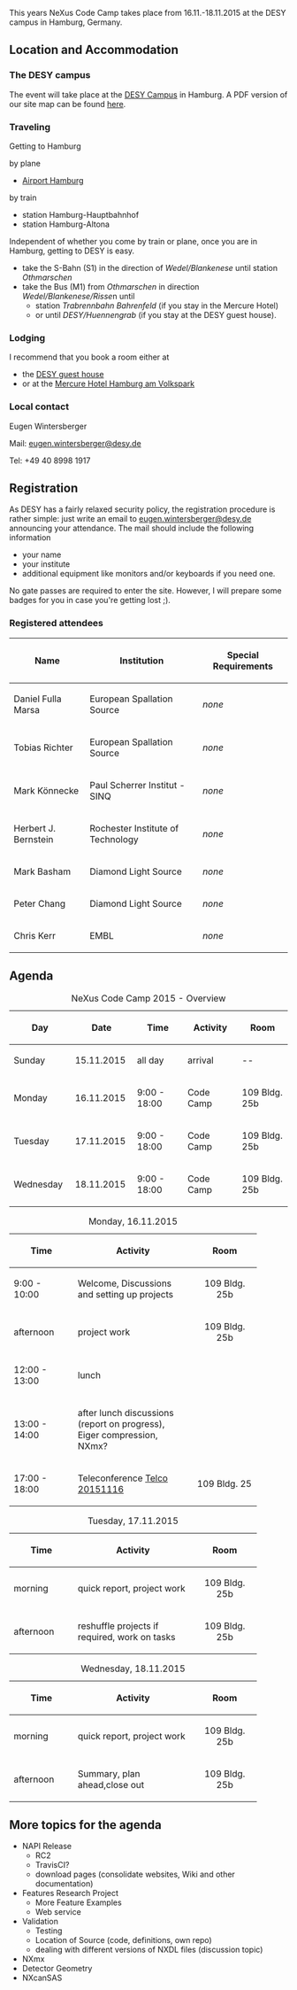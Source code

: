 This years NeXus Code Camp takes place from 16.11.-18.11.2015 at the DESY campus in Hamburg, Germany. 

== Location and Accommodation ==

=== The DESY campus ===

The event will take place at the [https://www.openstreetmap.org/#map=17/53.57749/9.87851 DESY Campus] in Hamburg. A PDF version  
of our site map can be found [[:File:NexusCodeCamp2015_map.pdf|here]].

=== Traveling === 

Getting to Hamburg

by plane
* [https://www.hamburg-airport.de/en/ Airport Hamburg] 

by train 
* station Hamburg-Hauptbahnhof
* station Hamburg-Altona

Independent of whether you come by train or plane, once you are in Hamburg, getting to DESY is 
easy. 

* take the S-Bahn (S1) in the direction of ''Wedel/Blankenese'' until station ''Othmarschen''
* take the Bus (M1) from ''Othmarschen'' in direction ''Wedel/Blankenese/Risse''n until 
** station ''Trabrennbahn Bahrenfeld'' (if you stay in the Mercure Hotel) 
** or until ''DESY/Huennengrab'' (if you stay at the DESY guest house).

=== Lodging ===

I recommend that you book a room either at

* the [http://guest-services.desy.de/hostel_in_hamburg/index_eng.html DESY guest house]
* or at the [http://www.accorhotels.com/gb/hotel-1659-mercure-hotel-hamburg-am-volkspark-ex-novotel-hamburg-arena/index.shtml Mercure Hotel Hamburg am Volkspark]

=== Local contact ===

Eugen Wintersberger

Mail: [mailto:eugen.wintersberger@desy.de eugen.wintersberger@desy.de]

Tel: +49 40 8998 1917

== Registration ==

As DESY has a fairly relaxed security policy, the registration procedure is rather simple: just write an email to 
[mailto:eugen.wintersberger@desy.de eugen.wintersberger@desy.de] announcing your attendance. 
The mail should include the following information

* your name
* your institute 
* additional equipment like monitors and/or keyboards if you need one. 

No gate passes are required to enter the site. However, I will prepare some badges for you in case you're getting lost ;).

=== Registered attendees ===

{| class="wikitable"
|-
! Name
! Institution
! Special Requirements
|-
| Daniel Fulla Marsa
| European Spallation Source
| ''none''
|-
| Tobias Richter
| European Spallation Source
| ''none''
|-
| Mark Könnecke
| Paul Scherrer Institut - SINQ
| ''none''
|-
| Herbert J. Bernstein
| Rochester Institute of Technology
| ''none''
|-
| Mark Basham
| Diamond Light Source
| ''none''
|-
| Peter Chang
| Diamond Light Source
| ''none''
|-
| Chris Kerr
| EMBL
| ''none''
|}

== Agenda ==
{| style="text-align:center;"
|+ NeXus Code Camp 2015 - Overview 
! style="width:100px" | Day 
! style="width:100px" | Date 
! style="width:100px" | Time
! style="width:100px" | Activity 
! style="width:100px" | Room
|- 
| style="text-align:left;" | Sunday
| 15.11.2015
| all day
| arrival
| -- 

|- 
| style="text-align:left;" | Monday 
| 16.11.2015 
| 9:00 - 18:00 
| Code Camp 
| 109 Bldg. 25b

|- 
| style="text-align:left;" | Tuesday
| 17.11.2015 
| 9:00 - 18:00 
| Code Camp
| 109 Bldg. 25b

|- 
| style="text-align:left;" | Wednesday 
| 18.11.2015
| 9:00 - 18:00 
| Code Camp
| 109 Bldg. 25b
|}



{|
|+ Monday, 16.11.2015
! style="width:100px" | Time
! style="width:200px" | Activity 
! style="width:100px" | Room
|-
|9:00 - 10:00
|Welcome, Discussions and setting up projects
|style="text-align:center;" | 109 Bldg. 25b
|-
|afternoon 
|project work
|style="text-align:center;" | 109 Bldg. 25b
|-
|12:00 - 13:00
|lunch
|
|-
|13:00 - 14:00
|after lunch discussions (report on progress), Eiger compression, NXmx?
|
|-
|17:00 - 18:00
|Teleconference [[Telco 20151116]]
| 109 Bldg. 25
|}


{|
|+ Tuesday, 17.11.2015
! style="width:100px" | Time
! style="width:200px" | Activity 
! style="width:100px" | Room
|-
|morning
|quick report, project work
|style="text-align:center;" | 109 Bldg. 25b
|-
|afternoon 
|reshuffle projects if required, work on tasks
|style="text-align:center;" | 109 Bldg. 25b
|}


{|
|+ Wednesday, 18.11.2015
! style="width:100px" | Time
! style="width:200px" | Activity 
! style="width:100px" | Room
|-
|morning
|quick report, project work
|style="text-align:center;" | 109 Bldg. 25b
|-
|afternoon
|Summary, plan ahead,close out
|style="text-align:center;" | 109 Bldg. 25b
|}

== More topics for the agenda == 

* NAPI Release
** RC2 
** TravisCI?
** download pages (consolidate websites, Wiki and other documentation)
* Features Research Project
** More Feature Examples
** Web service
* Validation
** Testing
** Location of Source (code, definitions, own repo)
** dealing with different versions of NXDL files (discussion topic)
* NXmx
* Detector Geometry
* NXcanSAS